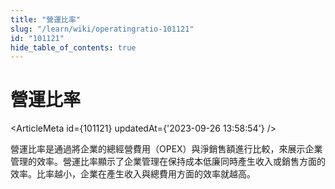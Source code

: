 ```yaml
---
title: "營運比率"
slug: "/learn/wiki/operatingratio-101121"
id: "101121"
hide_table_of_contents: true
---
```



# 營運比率

<ArticleMeta id={101121} updatedAt={'2023-09-26 13:58:54'} />
<div className='border-solid border-b border-t-0 my-4 border-[var(--ifm-color-gray-300)]' />

營運比率是通過將企業的總經營費用（OPEX）與淨銷售額進行比較，來展示企業管理的效率。營運比率顯示了企業管理在保持成本低廉同時產生收入或銷售方面的效率。比率越小，企業在產生收入與總費用方面的效率就越高。
